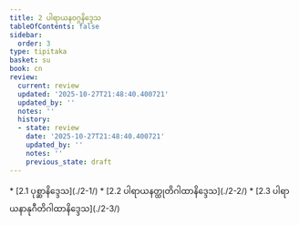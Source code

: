 ```yaml
---
title: 2 ပါရာယနဝဂ္ဂနိဒ္ဒေသ
tableOfContents: false
sidebar:
  order: 3
type: tipitaka
basket: su
book: cn
review:
  current: review
  updated: '2025-10-27T21:48:40.400721'
  updated_by: ''
  notes: ''
  history:
  - state: review
    date: '2025-10-27T21:48:40.400721'
    updated_by: ''
    notes: ''
    previous_state: draft
---
```



<ReviewStatus review={frontmatter.review} showDetails={true} />

<HypothesisAnnotation frontmatter={frontmatter} />

<DynamicBreadcrumb />



<TableOfContents book="cn" section="2">
* [2.1 ပုစ္ဆာနိဒ္ဒေသ](./2-1/)
* [2.2 ပါရာယနတ္ထုတိဂါထာနိဒ္ဒေသ](./2-2/)
* [2.3 ပါရာယနာနုဂီတိဂါထာနိဒ္ဒေသ](./2-3/)
</TableOfContents>